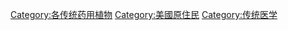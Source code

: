 [[Category:各传统药用植物|Category:各传统药用植物]]
[[Category:美國原住民|Category:美國原住民]]
[[Category:传统医学|Category:传统医学]]
